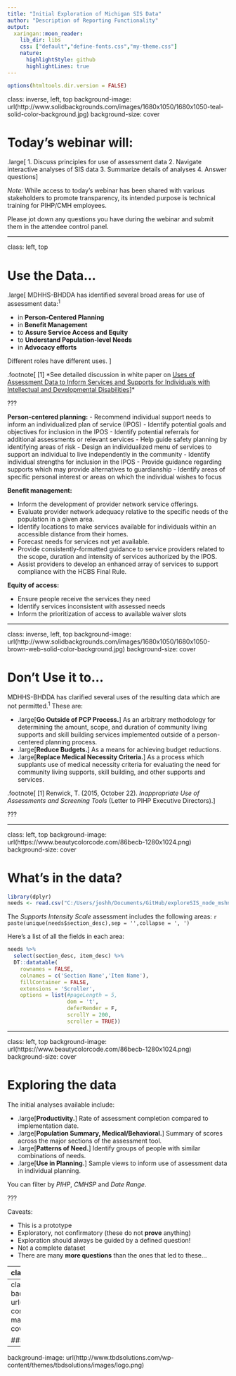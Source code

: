 ```yaml
---
title: "Initial Exploration of Michigan SIS Data"
author: "Description of Reporting Functionality"
output:
  xaringan::moon_reader:
    lib_dir: libs
    css: ["default","define-fonts.css","my-theme.css"]
    nature:
      highlightStyle: github
      highlightLines: true
---
```


```r
options(htmltools.dir.version = FALSE)
```

class: inverse, left, top
background-image: url(http://www.solidbackgrounds.com/images/1680x1050/1680x1050-teal-solid-color-background.jpg)
background-size: cover

# Today's webinar will:

.large[
1. Discuss principles for use of assessment data 
2. Navigate interactive analyses of SIS data
3. Summarize details of analyses 
4. Answer questions
]

*Note:* While access to today's webinar has been shared with various stakeholders to promote transparency, its intended purpose is technical training for PIHP/CMH employees.

Please jot down any questions you have during the webinar and submit them in the attendee control panel.

---

class: left, top

# Use the Data...

.large[
MDHHS-BHDDA has identified several broad areas for use of assessment data:<sup>1</sup>

* in **Person-Centered Planning**
* in **Benefit Management**
* to **Assure Service Access and Equity**
* to **Understand Population-level Needs**
* in **Advocacy efforts**

Different roles have different uses.
]

.footnote[
[1] *See detailed discussion in white paper on [Uses of Assessment Data to Inform Services and Supports for Individuals with Intellectual and Developmental Disabilities](http://www.tbdsolutions.com/papers-presentations-2/)
]*

???

**Person-centered planning:**
- Recommend individual support needs to inform an individualized plan of service (IPOS)
- Identify potential goals and objectives for inclusion in the IPOS
- Identify potential referrals for additional assessments or relevant services
- Help guide safety planning by identifying areas of risk
- Design an individualized menu of services to support an individual to live independently in the community
- Identify individual strengths for inclusion in the IPOS
- Provide guidance regarding supports which may provide alternatives to guardianship
- Identify areas of specific personal interest or areas on which the individual wishes to focus

**Benefit management:**

- Inform the development of provider network service offerings.
- Evaluate provider network adequacy relative to the specific needs of the population in a given area.
- Identify locations to make services available for individuals within an accessible distance from their homes.
- Forecast needs for services not yet available.
- Provide consistently-formatted guidance to service providers related to the scope, duration and intensity of services authorized by the IPOS.
- Assist providers to develop an enhanced array of services to support compliance with the HCBS Final Rule.

**Equity of access:**

- Ensure people receive the services they need
- Identify services inconsistent with assessed needs
- Inform the prioritization of access to available waiver slots


---

class: inverse, left, top
background-image: url(http://www.solidbackgrounds.com/images/1680x1050/1680x1050-brown-web-solid-color-background.jpg)
background-size: cover

# Don't Use it to...

MDHHS-BHDDA has clarified several uses of the resulting data which are not permitted.<sup>1</sup>  These are:

* .large[**Go Outside of PCP Process.**] As an arbitrary methodology for determining the amount, scope, and duration of community living supports and skill building services implemented outside of a person-centered planning process.
* .large[**Reduce Budgets.**] As a means for achieving budget reductions.
* .large[**Replace Medical Necessity Criteria.**] As a process which supplants use of medical necessity criteria for evaluating the need for community living supports, skill building, and other supports and services.

.footnote[
[1] Renwick, T. (2015, October 22). *Inappropriate Use of Assessments and Screening Tools* (Letter to PIHP Executive Directors).
]

???

---

class: left, top
background-image: url(https://www.beautycolorcode.com/86becb-1280x1024.png)
background-size: cover

# What's in the data? 

```r
library(dplyr)
needs <- read.csv("C:/Users/joshh/Documents/GitHub/exploreSIS_node_mshn/data/needs.csv")
```

The *Supports Intensity Scale* assessment includes the following areas: `r paste(unique(needs$section_desc),sep = '',collapse = ', ')`

Here's a list of all the fields in each area:
```r
needs %>%
  select(section_desc, item_desc) %>%
  DT::datatable(
    rownames = FALSE,
    colnames = c('Section Name','Item Name'),
    fillContainer = FALSE, 
    extensions = 'Scroller',
    options = list(#pageLength = 5, 
                   dom = 't',
                   deferRender = F,
                   scrollY = 200,
                   scroller = TRUE))
```

---

class: left, top
background-image: url(https://www.beautycolorcode.com/86becb-1280x1024.png)
background-size: cover

# Exploring the data

The initial analyses available include:

- .large[**Productivity.**] Rate of assessment completion compared to implementation date.
- .large[**Population Summary, Medical/Behavioral.**] Summary of scores across the major sections of the assessment tool.
- .large[**Patterns of Need.**] Identify groups of people with similar combinations of needs.
- .large[**Use in Planning.**] Sample views to inform use of assessment data in individual planning.

You can filter by *PIHP*, *CMHSP* and *Date Range*.

???

Caveats: 

- This is a prototype
- Exploratory, not confirmatory (these do not **prove** anything)
- Exploration should always be guided by a defined question!
- Not a complete dataset
- There are many **more questions** than the ones that led to these...

---
class: inverse, left, top

# Let's go

.large[
- White paper available [here](http://www.tbdsolutions.com/papers-presentations-2/)
- Analyses available [here](https://tbdsolutions.shinyapps.io/exploreSIS_node_mdhhs/)
- Tutorials stored [here](https://youtu.be/voEbIXUQ-Xg?list=PLrqpLq7US2q123PQozqis_WTQ5WGpEjvY)
]

---
class: inverse, center, middle
background-image: url(http://www.asalesguy.com/wp-content/uploads/2016/09/Question-marks-1.jpg)
background-size: cover


### Q & A


---
background-image: url(http://www.tbdsolutions.com/wp-content/themes/tbdsolutions/images/logo.png)

